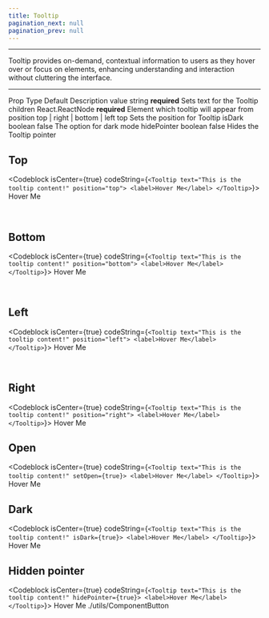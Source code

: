 ```yaml
---
title: Tooltip
pagination_next: null
pagination_prev: null
---
```



<hr/>

<p>Tooltip provides on-demand, contextual information to users as they hover over or focus on elements, enhancing understanding and interaction without cluttering the interface.</p>

<hr/>

<PropsDropdown value="Figma file" link="https://www.figma.com/file/UHPi7heCn4yoYWgu1eTThx/SDK---Design-System?type=design&node-id=2010%3A14&mode=dev&t=yE8YUkFYWym66lEE-1">
  <tr>
    <th>Prop</th>
    <th>Type</th>
    <th>Default</th>
    <th>Description</th>
  </tr>
  <tr>
    <td>value</td>
    <td>string</td>
    <td><strong>required</strong></td>
    <td>Sets text for the Tooltip</td>
  </tr>
  <tr>
    <td>children</td>
    <td>React.ReactNode</td>
    <td><strong>required</strong></td>
    <td>Element which tooltip will appear from</td>
  </tr>
   <tr>
    <td>position</td>
    <td>top | right | bottom | left</td>
    <td>top</td>
    <td>Sets the position for Tooltip</td>
  </tr>
  <tr>
    <td>isDark</td>
    <td>boolean</td>
    <td>false</td>
    <td>The option for dark mode</td>
  </tr>
  <tr>
    <td>hidePointer</td>
    <td>boolean</td>
    <td>false</td>
    <td>Hides the Tooltip pointer</td>
  </tr>
</PropsDropdown>

## Top
<Codeblock isCenter={true} codeString={`<Tooltip text="This is the tooltip content!" position="top">
    <label>Hover Me</label>
</Tooltip>`}>
  <Tooltip value="This is the tooltip content!" position="top">
    <StyledLabel>Hover Me</StyledLabel>
  </Tooltip>
</Codeblock>


<br/>

## Bottom
<Codeblock isCenter={true} codeString={`<Tooltip text="This is the tooltip content!" position="bottom">
    <label>Hover Me</label>
</Tooltip>`}>
  <Tooltip value="This is the tooltip content!" position="bottom">
    <StyledLabel>Hover Me</StyledLabel>
  </Tooltip>
</Codeblock>

<br/>

## Left
<Codeblock isCenter={true} codeString={`<Tooltip text="This is the tooltip content!" position="left">
    <label>Hover Me</label>
</Tooltip>`}>
  <Tooltip value="This is the tooltip content!" position="left">
    <StyledLabel>Hover Me</StyledLabel>
  </Tooltip>
</Codeblock>

<br/>

## Right
<Codeblock isCenter={true} codeString={`<Tooltip text="This is the tooltip content!" position="right">
    <label>Hover Me</label>
</Tooltip>`}>
  <Tooltip value="This is the tooltip content!" position="right">
    <StyledLabel>Hover Me</StyledLabel>
  </Tooltip>
</Codeblock>

## Open
<Codeblock isCenter={true} codeString={`<Tooltip text="This is the tooltip content!" setOpen={true}>
    <label>Hover Me</label>
</Tooltip>`}>
  <Tooltip value="This is the tooltip content!" setOpen={true}>
    <StyledLabel>Hover Me</StyledLabel>
  </Tooltip>
</Codeblock>

## Dark
<Codeblock isCenter={true} codeString={`<Tooltip text="This is the tooltip content!" isDark={true}>
    <label>Hover Me</label>
</Tooltip>`}>
  <Tooltip value="This is the tooltip content!" isDark={true}>
    <StyledLabel>Hover Me</StyledLabel>
  </Tooltip>
</Codeblock>

## Hidden pointer
<Codeblock isCenter={true} codeString={`<Tooltip text="This is the tooltip content!" hidePointer={true}>
    <label>Hover Me</label>
</Tooltip>`}>
  <Tooltip value="This is the tooltip content!" hidePointer={true}>
    <StyledLabel>Hover Me</StyledLabel>
  </Tooltip>
</Codeblock>
./utils/ComponentButton